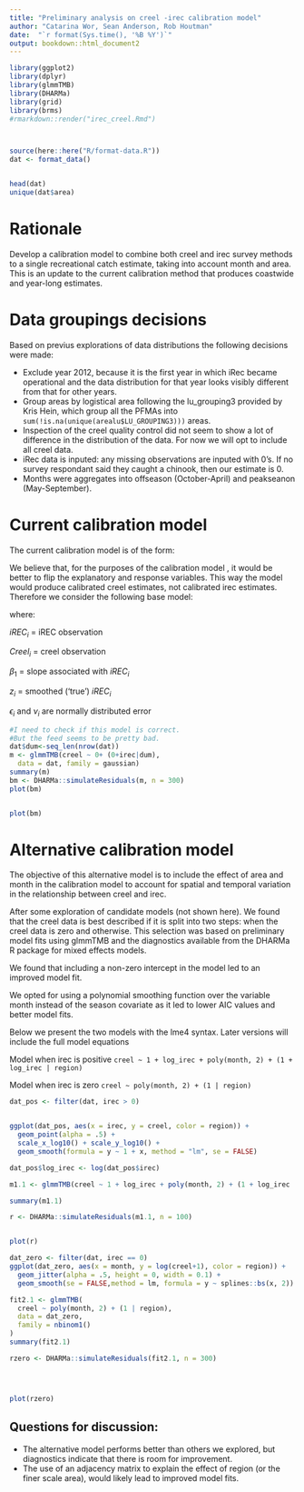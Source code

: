 ```yaml
---
title: "Preliminary analysis on creel -irec calibration model"
author: "Catarina Wor, Sean Anderson, Rob Houtman"
date:  "`r format(Sys.time(), '%B %Y')`"
output: bookdown::html_document2
---
```


 

```r

library(ggplot2)
library(dplyr)
library(glmmTMB)
library(DHARMa)
library(grid)
library(brms)
#rmarkdown::render("irec_creel.Rmd")



source(here::here("R/format-data.R"))
dat <- format_data()


head(dat)
unique(dat$area)

```

# Rationale

Develop a calibration model to combine both creel and irec survey methods to a single recreational catch estimate, taking into account month and area. This is an update to the current calibration method that produces coastwide and year-long estimates.  



# Data groupings decisions

Based on previus explorations of data distributions  the following decisions were made:

- Exclude year 2012, because it is the first year in which iRec became operational and the data distribution for that year looks visibly different from that for other years. 
- Group areas by logistical area following the lu_grouping3 provided by Kris Hein, which group all the PFMAs into `sum(!is.na(unique(arealu$LU_GROUPING3)))` areas. 
- Inspection of the creel quality control did not seem to show a lot of difference in the distribution of the data. For now we will opt to include all creel data.
- iRec data is inputed: any missing observations are inputed with 0's. If no survey respondant said they caught a chinook, then our estimate is 0. 
- Months were aggregates into offseason (October-April) and peakseanon (May-September).




# Current calibration model

The current calibration model is of the form: 


\begin{align}
&iREC_i =  \beta_1\cdot z_i + \epsilon_i\\
&z_i = Creel_i   + \nu_{i} 
\end{align}



We believe that, for the purposes of the calibration model , it would be better to flip the explanatory and response variables. This way the model would produce calibrated creel estimates, not calibrated irec estimates. 
Therefore we consider the following base model: 

\begin{align}
&Creel_i =  \beta_1\cdot z_i + \epsilon_i\\
&z_i = iREC_i   + \nu_{i} 
\end{align}

\begin{align}
&\epsilon_i \sim N(0,\sigma_{\epsilon})\\
&\nu_{i} \sim N(0,\sigma_{\nu})
\end{align}

 where:

$iREC_i$ =  iREC observation 

$Creel_i$ =  creel observation 

$\beta_1$ =  slope associated with $iREC_i$ 

$z_i$ = smoothed ('true') $iREC_i$ 

$\epsilon_i$ and $\nu_{i}$ are normally distributed error 




```r

#I need to check if this model is correct.
#But the feed seems to be pretty bad.
dat$dum<-seq_len(nrow(dat))
m <- glmmTMB(creel ~ 0+ (0+irec|dum),
  data = dat, family = gaussian)
summary(m)
bm <- DHARMa::simulateResiduals(m, n = 300)
plot(bm)



```


```r

plot(bm)

```


# Alternative calibration model

The objective of this alternative model is to include the effect of area and month in the calibration model to account for spatial and temporal variation in the relationship between creel and irec. 

After some exploration of candidate models (not shown here). We found that the creel data is best described if it is split into two steps: when the creel data is zero and otherwise. This selection was based on preliminary model fits using glmmTMB and the diagnostics available from the DHARMa R package for mixed effects models. 

We found that including a non-zero intercept in the model led to an improved model fit. 

We opted for using a polynomial smoothing function over the variable month instead of the season covariate as it led to lower AIC values and better model fits. 


Below we present the two models with the lme4 syntax. Later versions will include the full model equations

Model when irec is positive
`creel ~ 1 + log_irec + poly(month, 2) + (1 + log_irec | region)`

Model when irec is zero
`creel ~ poly(month, 2) + (1 | region)`



```r

dat_pos <- filter(dat, irec > 0)


ggplot(dat_pos, aes(x = irec, y = creel, color = region)) +
  geom_point(alpha = .5) +
  scale_x_log10() + scale_y_log10() +
  geom_smooth(formula = y ~ 1 + x, method = "lm", se = FALSE)

dat_pos$log_irec <- log(dat_pos$irec)

m1.1 <- glmmTMB(creel ~ 1 + log_irec + poly(month, 2) + (1 + log_irec | region), data = dat_pos, family = nbinom1(), dispformula = ~log_irec)

summary(m1.1)

r <- DHARMa::simulateResiduals(m1.1, n = 100)



```


```r

plot(r)

```

```r
dat_zero <- filter(dat, irec == 0)
ggplot(dat_zero, aes(x = month, y = log(creel+1), color = region)) +
  geom_jitter(alpha = .5, height = 0, width = 0.1) +
  geom_smooth(se = FALSE,method = lm, formula = y ~ splines::bs(x, 2))

fit2.1 <- glmmTMB(
  creel ~ poly(month, 2) + (1 | region), 
  data = dat_zero,
  family = nbinom1()
)
summary(fit2.1)

rzero <- DHARMa::simulateResiduals(fit2.1, n = 300)





```



```r

plot(rzero)

```



## Questions for discussion:

- The alternative model performs better than others we explored, but diagnostics indicate that there is room for improvement.
- The use of an adjacency matrix to explain the effect of region (or the finer scale area), would likely lead to improved model fits.   

